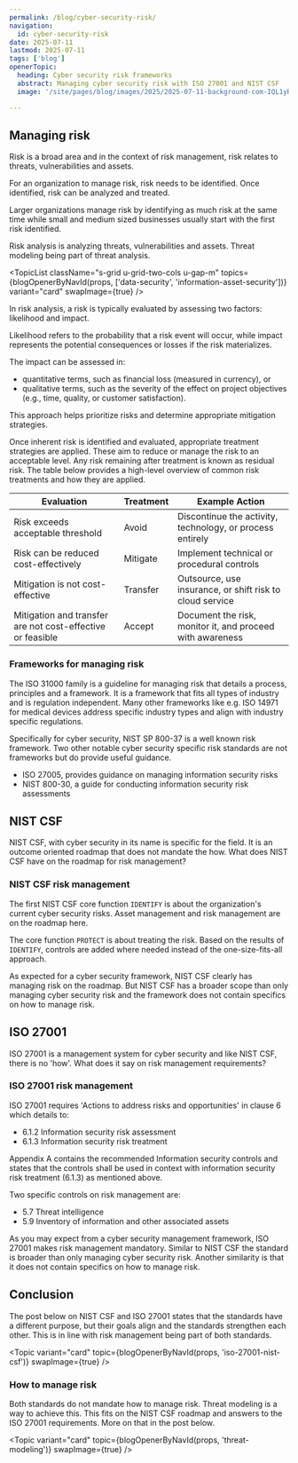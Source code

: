 ```yaml
---
permalink: /blog/cyber-security-risk/
navigation:
  id: cyber-security-risk
date: 2025-07-11
lastmod: 2025-07-11
tags: ['blog']
openerTopic:
  heading: Cyber security risk frameworks
  abstract: Managing cyber security risk with ISO 27001 and NIST CSF
  image: '/site/pages/blog/images/2025/2025-07-11-background-com-IQL1yRh7cqA-unsplash.jpg'

---
```



## Managing risk

Risk is a broad area and in the context of risk management, risk relates to
threats, vulnerabilities and assets.

<Picture className="s-block-space u-block-space-l" src="/site/pages/blog/images-security/risk.svg" />

For an organization to manage risk, risk needs to be identified. Once
identified, risk can be analyzed and treated.

Larger organizations manage risk by identifying as much risk at the same time
while small and medium sized businesses usually start with the first risk
identified.

Risk analysis is analyzing threats, vulnerabilities and assets. Threat modeling
being part of threat analysis.

<TopicList
  className="s-grid u-grid-two-cols u-gap-m"
  topics={blogOpenerByNavId(props, ['data-security', 'information-asset-security'])}
  variant="card"
  swapImage={true}
/>

In risk analysis, a risk is typically evaluated by assessing two factors:
likelihood and impact.

Likelihood refers to the probability that a risk event will occur, while impact
represents the potential consequences or losses if the risk materializes.

The impact can be assessed in:

- quantitative terms, such as financial loss (measured in currency), or
- qualitative terms, such as the severity of the effect on project objectives
  (e.g., time, quality, or customer satisfaction).

This approach helps prioritize risks and determine appropriate mitigation
strategies.

Once inherent risk is identified and evaluated, appropriate treatment strategies
are applied. These aim to reduce or manage the risk to an acceptable level. Any
risk remaining after treatment is known as residual risk. The table below
provides a high-level overview of common risk treatments and how they are
applied.

| Evaluation                                                 | Treatment | Example Action                                            |
| ---------------------------------------------------------- | --------- | --------------------------------------------------------- |
| Risk exceeds acceptable threshold                          | Avoid     | Discontinue the activity, technology, or process entirely |
| Risk can be reduced cost-effectively                       | Mitigate  | Implement technical or procedural controls                |
| Mitigation is not cost-effective                           | Transfer  | Outsource, use insurance, or shift risk to cloud service  |
| Mitigation and transfer are not cost-effective or feasible | Accept    | Document the risk, monitor it, and proceed with awareness |

### Frameworks for managing risk 

The ISO 31000 family is a guideline for managing risk that details a process,
principles and a framework. It is a framework that fits all types of industry
and is regulation independent. Many other frameworks like e.g. ISO 14971 for
medical devices address specific industry types and align with industry specific
regulations.

Specifically for cyber security, NIST SP 800-37 is a well known risk framework.
Two other notable cyber security specific risk standards are not frameworks but
do provide useful guidance.

- ISO 27005, provides guidance on managing information security risks
- NIST 800-30, a guide for conducting information security risk assessments

## NIST CSF

NIST CSF, with cyber security in its name is specific for the field. It is an
outcome oriented roadmap that does not mandate the how. What does NIST CSF have
on the roadmap for risk management?

### NIST CSF risk management

The first NIST CSF core function `IDENTIFY` is about the organization's current
cyber security risks. Asset management and risk management are on the roadmap
here.

The core function `PROTECT` is about treating the risk. Based on the results of
`IDENTIFY`, controls are added where needed instead of the one-size-fits-all
approach.

As expected for a cyber security framework, NIST CSF clearly has managing risk
on the roadmap. But NIST CSF has a broader scope than only managing cyber
security risk and the framework does not contain specifics on how to manage
risk.

## ISO 27001

ISO 27001 is a management system for cyber security and like NIST CSF, there is
no 'how'. What does it say on risk management requirements?

### ISO 27001 risk management

ISO 27001 requires 'Actions to address risks and opportunities' in clause 6
which details to:

- 6.1.2 Information security risk assessment
- 6.1.3 Information security risk treatment

Appendix A contains the recommended Information security controls and states
that the controls shall be used in context with information security risk
treatment (6.1.3) as mentioned above.

Two specific controls on risk management are:

- 5.7 Threat intelligence
- 5.9 Inventory of information and other associated assets

As you may expect from a cyber security management framework, ISO 27001 makes
risk management mandatory. Similar to NIST CSF the standard is broader than only
managing cyber security risk. Another similarity is that it does not contain
specifics on how to manage risk.

## Conclusion

The post below on NIST CSF and ISO 27001 states that the standards have a
different purpose, but their goals align and the standards strengthen each
other. This is in line with risk management being part of both standards.

<Topic variant="card" topic={blogOpenerByNavId(props, 'iso-27001-nist-csf')} swapImage={true} />

### How to manage risk

Both standards do not mandate how to manage risk. Threat modeling is a way to
achieve this. This fits on the NIST CSF roadmap and answers to the ISO 27001
requirements. More on that in the post below.

<Topic variant="card" topic={blogOpenerByNavId(props, 'threat-modeling')} swapImage={true} />
